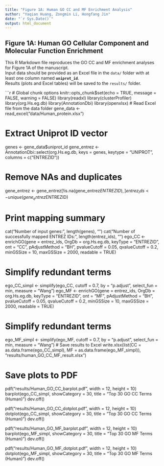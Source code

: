 ---
title: "Figure 1A: Human GO CC and MF Enrichment Analysis"
author: "Yaqian Huang, Zongmin Li, Hongfang Jin"
date: "`r Sys.Date()`"
output: html_document
---

## Figure 1A: Human GO Cellular Component and Molecular Function Enrichment

This R Markdown file reproduces the GO CC and MF enrichment analyses for Figure 1A of the manuscript.  
Input data should be provided as an Excel file in the `data/` folder with at least one column named **`uniprot_id`**.  
Results (plots and Excel tables) will be saved to the `results/` folder.

```{r setup, include=FALSE}
# Global chunk options
knitr::opts_chunk$set(echo = TRUE, message = FALSE, warning = FALSE)
library(readxl)
library(clusterProfiler)
library(org.Hs.eg.db)
library(AnnotationDbi)
library(openxlsx)
# Read Excel file from the data folder
gene_data <- read_excel("data/Human_protein.xlsx")

# Extract Uniprot ID vector
genes <- gene_data$uniprot_id
gene_entrez <- AnnotationDbi::select(org.Hs.eg.db,
                                     keys = genes,
                                     keytype = "UNIPROT",
                                     columns = c("ENTREZID"))

# Remove NAs and duplicates
gene_entrez <- gene_entrez[!is.na(gene_entrez$ENTREZID), ]
entrez_ids <- unique(gene_entrez$ENTREZID)

# Print mapping summary
cat("Number of input genes:", length(genes), "\n")
cat("Number of successfully mapped ENTREZ IDs:", length(entrez_ids), "\n")
ego_CC <- enrichGO(gene          = entrez_ids,
                   OrgDb         = org.Hs.eg.db,
                   keyType       = "ENTREZID",
                   ont           = "CC",
                   pAdjustMethod = "BH",
                   pvalueCutoff  = 0.05,
                   qvalueCutoff  = 0.2,
                   minGSSize     = 10,
                   maxGSSize     = 2000,
                   readable      = TRUE)

# Simplify redundant terms
ego_CC_simpl <- simplify(ego_CC,
                         cutoff     = 0.7,
                         by         = "p.adjust",
                         select_fun = min,
                         measure    = "Wang")
ego_MF <- enrichGO(gene          = entrez_ids,
                   OrgDb         = org.Hs.eg.db,
                   keyType       = "ENTREZID",
                   ont           = "MF",
                   pAdjustMethod = "BH",
                   pvalueCutoff  = 0.05,
                   qvalueCutoff  = 0.2,
                   minGSSize     = 10,
                   maxGSSize     = 2000,
                   readable      = TRUE)

# Simplify redundant terms
ego_MF_simpl <- simplify(ego_MF,
                         cutoff     = 0.7,
                         by         = "p.adjust",
                         select_fun = min,
                         measure    = "Wang")
# Save results to Excel
write.xlsx(list(CC = as.data.frame(ego_CC_simpl),
                MF = as.data.frame(ego_MF_simpl)),
           "results/human_GO_CC_MF_result.xlsx")

# Save plots to PDF
pdf("results/Human_GO_CC_barplot.pdf", width = 12, height = 10)
barplot(ego_CC_simpl, showCategory = 30, title = "Top 30 GO CC Terms (Human)")
dev.off()

pdf("results/Human_GO_CC_dotplot.pdf", width = 12, height = 10)
dotplot(ego_CC_simpl, showCategory = 30, title = "Top 30 GO CC Terms (Human)")
dev.off()

pdf("results/Human_GO_MF_barplot.pdf", width = 12, height = 10)
barplot(ego_MF_simpl, showCategory = 30, title = "Top 30 GO MF Terms (Human)")
dev.off()

pdf("results/Human_GO_MF_dotplot.pdf", width = 12, height = 10)
dotplot(ego_MF_simpl, showCategory = 30, title = "Top 30 GO MF Terms (Human)")
dev.off()
